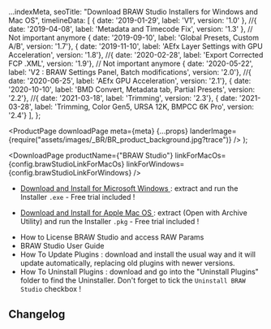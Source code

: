 
  ...indexMeta,
  seoTitle: "Download BRAW Studio Installers for Windows and Mac OS",
  timelineData: [
    { date: '2019-01-29', label: 'V1', version: '1.0' }, 
    //{ date: '2019-04-08', label: 'Metadata and Timecode Fix', version: '1.3' }, // Not important anymore
    { date: '2019-09-10', label: 'Global Presets, Custom A/B', version: '1.7'},
    { date: '2019-11-10', label: 'AEfx Layer Settings with GPU Acceleration', version: '1.8'},
    //{ date: '2020-02-28', label: 'Export Corrected FCP .XML', version: '1.9'}, // Not important anymore
    { date: '2020-05-22', label: 'V2 : BRAW Settings Panel, Batch modifications', version: '2.0'},
    //{ date: '2020-06-25', label: 'AEfx GPU Acceleration', version: '2.1'},
    { date: '2020-10-10', label: 'BMD Convert, Metadata tab, Partial Presets', version: '2.2'},
    //{ date: '2021-03-18', label: 'Trimming', version: '2.3'},
    { date: '2021-03-28', label: 'Trimming, Color Gen5, URSA 12K, BMPCC 6K Pro', version: '2.4'}
  ],
};

  <ProductPage
    downloadPage
    meta={meta}
    {...props}
    landerImage={require("assets/images/_BR/BR_product_background.jpg?trace")}
  />
);

<DownloadPage productName={"BRAW Studio"} linkForMacOs={config.brawStudioLinkForMacOs} linkForWindows={config.brawStudioLinkForWindows} />

<WindowsOnly strict mb={-4}>

- <a href={config.brawStudioLinkForWindows}>
    Download and Install for Microsoft Windows
  </a> : extract and run the Installer <code>.exe</code> - Free trial included !

</WindowsOnly>

<MacOnly strict mb={-4}>

- <a href={config.brawStudioLinkForMacOs}>
    Download and Install for Apple Mac OS
  </a> : extract (Open with Archive Utility) and run the Installer <code>.pkg</code> - Free trial included !

</MacOnly>

- <span><Link href="/blog/How-to-License-BRAW-Studio/">How to License BRAW Studio and access RAW Params</Link></span>
- <span><Link href="/BRAW_Studio/User_Guide/">BRAW Studio User Guide</Link></span>
- How To Update Plugins : download and install the usual way and it will update automatically, replacing old plugins with newer versions.
- How To Uninstall Plugins : download and go into the "Uninstall Plugins" folder to find the Uninstaller. Don't forget to tick the <code>Uninstall BRAW Studio</code> checkbox !

<!--
- <p>Installer didn't work ? Try Manual Installation : <WindowsOnly inline strict><a href={config.brawStudioLinkForWindows_Manual}>BRAW Studio Manual Installation for Windows</a></WindowsOnly> <MacOnly inline strict><a href={config.brawStudioLinkForMacOs_Manual}>BRAW Studio Manual Installation for Mac OS</a></MacOnly></p>
-->

<H2 centered id="Changelog" underline={meta.mainColor}>
  Changelog
</H2>

<Timeline data={meta.timelineData} color={meta.mainColor} />

<Changelog
  changelog={changelog}
  color={meta.mainColor}
  version={config.brawStudioChangelogVersion}
/>